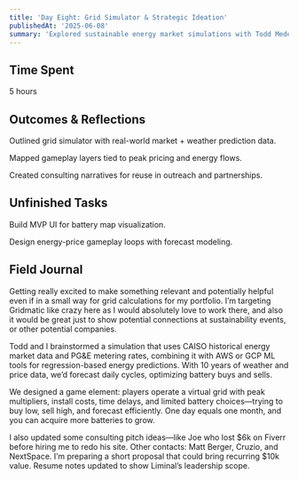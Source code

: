 ```yaml
---
title: 'Day Eight: Grid Simulator & Strategic Ideation'
publishedAt: '2025-06-08'
summary: 'Explored sustainable energy market simulations with Todd Medema (a super genius creator, PM, engineer, and solarpunk author I am fortunate to be good friends with), prototyped a game-ified learning layer, and refined consulting pitch structures.'
---
```


## Time Spent
5 hours

## Outcomes & Reflections

Outlined grid simulator with real-world market + weather prediction data.

Mapped gameplay layers tied to peak pricing and energy flows.

Created consulting narratives for reuse in outreach and partnerships.

## Unfinished Tasks

Build MVP UI for battery map visualization.

Design energy-price gameplay loops with forecast modeling.

## Field Journal

Getting really excited to make something relevant and potentially helpful even if in a small way for grid calculations for my portfolio. I’m targeting Gridmatic like crazy here as I would absolutely love to work there, and also it would be great just to show potential connections at sustainability events, or other potential companies.

Todd and I brainstormed a simulation that uses CAISO historical energy market data and PG&E metering rates, combining it with AWS or GCP ML tools for regression-based energy predictions. With 10 years of weather and price data, we’d forecast daily cycles, optimizing battery buys and sells.

We designed a game element: players operate a virtual grid with peak multipliers, install costs, time delays, and limited battery choices—trying to buy low, sell high, and forecast efficiently. One day equals one month, and you can acquire more batteries to grow.

I also updated some consulting pitch ideas—like Joe who lost $6k on Fiverr before hiring me to redo his site. Other contacts: Matt Berger, Cruzio, and NextSpace. I’m preparing a short proposal that could bring recurring $10k value. Resume notes updated to show Liminal’s leadership scope.
